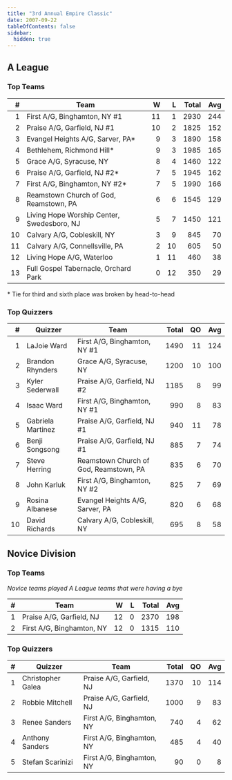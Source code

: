 ```yaml
---
title: "3rd Annual Empire Classic"
date: 2007-09-22
tableOfContents: false
sidebar:
  hidden: true
---
```


## A League

### Top Teams

|    # | Team                                       |    W |    L | Total |  Avg |
| ---: | ------------------------------------------ | ---: | ---: | ----: | ---: |
|    1 | First A/G, Binghamton, NY #1               |   11 |    1 |  2930 |  244 |
|    2 | Praise A/G, Garfield, NJ #1                |   10 |    2 |  1825 |  152 |
|    3 | Evangel Heights A/G, Sarver, PA*           |    9 |    3 |  1890 |  158 |
|    4 | Bethlehem, Richmond Hill*                  |    9 |    3 |  1985 |  165 |
|    5 | Grace A/G, Syracuse, NY                    |    8 |    4 |  1460 |  122 |
|    6 | Praise A/G, Garfield, NJ #2*               |    7 |    5 |  1945 |  162 |
|    7 | First A/G, Binghamton, NY #2*              |    7 |    5 |  1990 |  166 |
|    8 | Reamstown Church of God, Reamstown, PA     |    6 |    6 |  1545 |  129 |
|    9 | Living Hope Worship Center, Swedesboro, NJ |    5 |    7 |  1450 |  121 |
|   10 | Calvary A/G, Cobleskill, NY                |    3 |    9 |   845 |   70 |
|   11 | Calvary A/G, Connellsville, PA             |    2 |   10 |   605 |   50 |
|   12 | Living Hope A/G, Waterloo                  |    1 |   11 |   460 |   38 |
|   13 | Full Gospel Tabernacle, Orchard Park       |    0 |   12 |   350 |   29 |

\* Tie for third and sixth place was broken by head-to-head

### Top Quizzers

|    # | Quizzer           | Team                                   | Total |   QO |  Avg |
| ---: | ----------------- | -------------------------------------- | ----: | ---: | ---: |
|    1 | LaJoie Ward       | First A/G, Binghamton, NY #1           |  1490 |   11 |  124 |
|    2 | Brandon Rhynders  | Grace A/G, Syracuse, NY                |  1200 |   10 |  100 |
|    3 | Kyler Sederwall   | Praise A/G, Garfield, NJ #2            |  1185 |    8 |   99 |
|    4 | Isaac Ward        | First A/G, Binghamton, NY #1           |   990 |    8 |   83 |
|    5 | Gabriela Martinez | Praise A/G, Garfield, NJ #1            |   940 |   11 |   78 |
|    6 | Benji Songsong    | Praise A/G, Garfield, NJ #1            |   885 |    7 |   74 |
|    7 | Steve Herring     | Reamstown Church of God, Reamstown, PA |   835 |    6 |   70 |
|    8 | John Karluk       | First A/G, Binghamton, NY #2           |   825 |    7 |   69 |
|    9 | Rosina Albanese   | Evangel Heights A/G, Sarver, PA        |   820 |    6 |   68 |
|   10 | David Richards    | Calvary A/G, Cobleskill, NY            |   695 |    8 |   58 |

## Novice Division

### Top Teams

*Novice teams played A League teams that were having a bye*

|    # | Team                      |    W |    L | Total |  Avg |
| ---: | ------------------------- | ---: | ---: | ----: | ---: |
|    1 | Praise A/G, Garfield, NJ  |   12 |    0 |  2370 |  198 |
|    2 | First A/G, Binghamton, NY |   12 |    0 |  1315 |  110 |

### Top Quizzers

|    # | Quizzer           | Team                      | Total |   QO |  Avg |
| ---: | ----------------- | ------------------------- | ----: | ---: | ---: |
|    1 | Christopher Galea | Praise A/G, Garfield, NJ  |  1370 |   10 |  114 |
|    2 | Robbie Mitchell   | Praise A/G, Garfield, NJ  |  1000 |    9 |   83 |
|    3 | Renee Sanders     | First A/G, Binghamton, NY |   740 |    4 |   62 |
|    4 | Anthony Sanders   | First A/G, Binghamton, NY |   485 |    4 |   40 |
|    5 | Stefan Scarinizi  | First A/G, Binghamton, NY |    90 |    0 |    8 |

